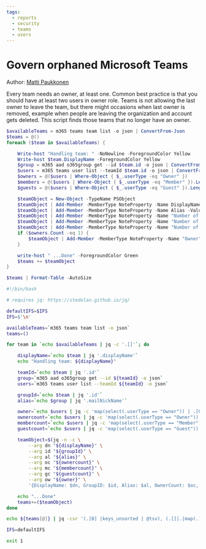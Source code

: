 ```yaml
---
tags:
  - reports
  - security
  - teams
  - users
---
```



# Govern orphaned Microsoft Teams

Author: [Matti Paukkonen](https://mattipaukkonen.com/2019/10/09/govern-orphaned-teams-with-powershell/)

Every team needs an owner, at least one. Common best practice is that you should have at least two users in owner role. Teams is not allowing the last owner to leave the team, but there might occasions when last owner is removed, example when people are leaving the organization and account gets deleted. This script finds those teams that no longer have an owner.

<Tabs>
  <TabItem value="PowerShell">

  ```powershell
  $availableTeams = m365 teams team list -o json | ConvertFrom-Json
  $teams = @()
  foreach ($team in $availableTeams) {

      Write-host "Handling team: " -NoNewline -ForegroundColor Yellow
      Write-host $team.DisplayName -ForegroundColor Yellow
      $group = m365 aad o365group get --id $team.id -o json | ConvertFrom-Json
      $users = m365 teams user list --teamId $team.id -o json | ConvertFrom-Json
      $owners = @($users | Where-Object { $_.userType -eq "Owner" })
      $members = @($users | Where-Object { $_.userType -eq "Member" }).Length
      $guests = @($users | Where-Object { $_.userType -eq "Guest" }).Length

      $teamObject = New-Object -TypeName PSObject
      $teamObject | Add-Member -MemberType NoteProperty -Name DisplayName -Value $team.displayName
      $teamObject | Add-Member -MemberType NoteProperty -Name Alias -Value $group.mailNickName
      $teamObject | Add-Member -MemberType NoteProperty -Name "Number of Owners" -Value $owners.Length
      $teamObject | Add-Member -MemberType NoteProperty -Name "Number of Members" -Value $members
      $teamObject | Add-Member -MemberType NoteProperty -Name "Number of Guests" -Value $guests
      if ($owners.Count -eq 1) {
          $teamObject | Add-Member -MemberType NoteProperty -Name "Owner" -Value $owners[0].displayName
      }

      write-host " ...Done" -ForegroundColor Green
      $teams += $teamObject
  }

  $teams | Format-Table -AutoSize
  ```

  </TabItem>
  <TabItem value="Bash">

  ```bash
  #!/bin/bash

  # requires jq: https://stedolan.github.io/jq/

  defaultIFS=$IFS
  IFS=$'\n'

  availableTeams=`m365 teams team list -o json`
  teams=()

  for team in `echo $availableTeams | jq -c '.[]'`; do

      displayName=`echo $team | jq '.displayName'`
      echo "Handling team: ${displayName}"

      teamId=`echo $team | jq '.id'`
      group=`m365 aad o365group get --id ${teamId} -o json`
      users=`m365 teams user list --teamId ${teamId} -o json`

      groupId=`echo $team | jq '.id'`
      alias=`echo $group | jq '.mailNickName'`

      owner=`echo $users | jq -c 'map(select(.userType == "Owner")) | .[0]? | .displayName'`
      ownercount=`echo $users | jq -c 'map(select(.userType == "Owner")) | length'`
      membercount=`echo $users | jq -c 'map(select(.userType == "Member")) | length'`
      guestcount=`echo $users | jq -c 'map(select(.userType == "Guest")) | length'`

      teamObject=$(jq -n -c \
          --arg dn "${displayName}" \
          --arg id "${groupId}" \
          --arg al "${alias}" \
          --arg oc "${ownercount}" \
          --arg mc "${membercount}" \
          --arg gc "${guestcount}" \
          --arg ow "${owner}" \
          '{DisplayName: $dn, GroupID: $id, Alias: $al, OwnerCount: $oc, MemberCount: $mc, GuestCount: $gc, Owner: $ow}')

      echo "...Done"
      teams+=($teamObject)
  done

  echo ${teams[@]} | jq -csr '(.[0] |keys_unsorted | @tsv), (.[]|.|map(.) |@tsv)' | column -s$'\t' -t

  IFS=defaultIFS

  exit 1
  ```

  </TabItem>
</Tabs>

